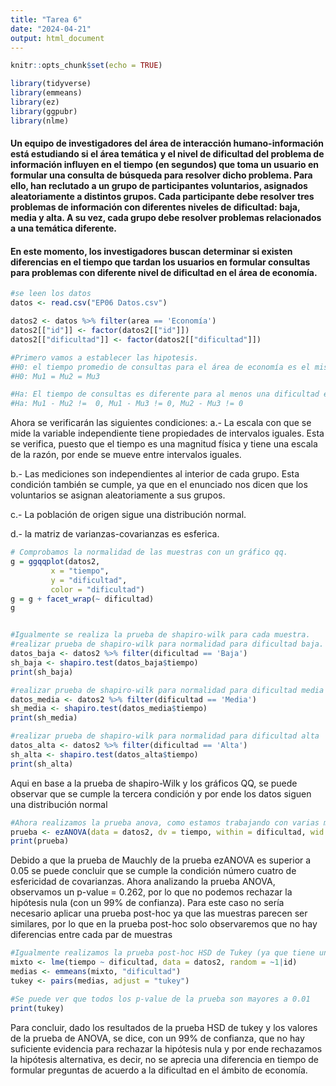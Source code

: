 ---
title: "Tarea 6"
date: "2024-04-21"
output: html_document
---

```{r setup, include=FALSE}
knitr::opts_chunk$set(echo = TRUE)
```

```{r libraries, message=FALSE, warning=FALSE, include=FALSE}
library(tidyverse)
library(emmeans)
library(ez)
library(ggpubr)
library(nlme)
```


#### Un equipo de investigadores del área de interacción humano-información está estudiando si el área temática y el nivel de dificultad del problema de información influyen en el tiempo (en segundos) que toma un usuario en formular una consulta de búsqueda para resolver dicho problema. Para ello, han reclutado a un grupo de participantes voluntarios, asignados aleatoriamente a distintos grupos. Cada participante debe resolver tres problemas de información con diferentes niveles de dificultad: baja, media y alta. A su vez, cada grupo debe resolver problemas relacionados a una temática diferente. 

#### En este momento, los investigadores buscan determinar si existen diferencias en el tiempo que tardan los usuarios en formular consultas para problemas con diferente nivel de dificultad en el área de economía.

```{r}
#se leen los datos
datos <- read.csv("EP06 Datos.csv")

datos2 <- datos %>% filter(area == 'Economía')
datos2[["id"]] <- factor(datos2[["id"]])
datos2[["dificultad"]] <- factor(datos2[["dificultad"]])

#Primero vamos a establecer las hipotesis.
#H0: el tiempo promedio de consultas para el área de economía es el mismo para todos los niveles.
#H0: Mu1 = Mu2 = Mu3

#Ha: El tiempo de consultas es diferente para al menos una dificultad en el área de economia.
#Ha: Mu1 - Mu2 !=  0, Mu1 - Mu3 != 0, Mu2 - Mu3 != 0
```

Ahora se verificarán las siguientes condiciones:
a.- La escala con que se mide la variable independiente tiene propiedades de intervalos iguales.
Esta se verifica, puesto que el tiempo es una magnitud física y tiene una escala de la razón, por ende se mueve entre intervalos iguales.

b.- Las mediciones son independientes al interior de cada grupo.
Esta condición también se cumple, ya que en el enunciado nos dicen que los voluntarios se asignan aleatoriamente a sus grupos.

c.- La población de origen sigue una distribución normal.

d.- la matriz de varianzas-covarianzas es esferica.
```{r}
# Comprobamos la normalidad de las muestras con un gráfico qq.
g = ggqqplot(datos2, 
         x = "tiempo", 
         y = "dificultad",
         color = "dificultad")
g = g + facet_wrap(~ dificultad)
g


#Igualmente se realiza la prueba de shapiro-wilk para cada muestra.
#realizar prueba de shapiro-wilk para normalidad para dificultad baja.
datos_baja <- datos2 %>% filter(dificultad == 'Baja')
sh_baja <- shapiro.test(datos_baja$tiempo)
print(sh_baja)

#realizar prueba de shapiro-wilk para normalidad para dificultad media
datos_media <- datos2 %>% filter(dificultad == 'Media')
sh_media <- shapiro.test(datos_media$tiempo)
print(sh_media)

#realizar prueba de shapiro-wilk para normalidad para dificultad alta
datos_alta <- datos2 %>% filter(dificultad == 'Alta')
sh_alta <- shapiro.test(datos_alta$tiempo)
print(sh_alta)
```

Aqui en base a la prueba de shapiro-Wilk y los gráficos QQ, se puede observar que se cumple la tercera condición y por ende los datos siguen una distribución normal

```{r}
#Ahora realizamos la prueba anova, como estamos trabajando con varias muestras, usaremos un nivel de significancia de 0.01
prueba <- ezANOVA(data = datos2, dv = tiempo, within = dificultad, wid = id,  return_aov = TRUE)
print(prueba)
```

Debido a que la prueba de Mauchly de la prueba ezANOVA es superior a 0.05 se puede concluir que se cumple la condición número cuatro de esfericidad de covarianzas.
Ahora analizando la prueba ANOVA, observamos un p-value = 0.262, por lo que no podemos rechazar la hipótesis nula (con un 99% de confianza).
Para este caso no sería necesario aplicar una prueba post-hoc ya que las muestras parecen ser similares, por lo que en la prueba post-hoc solo observaremos que no hay diferencias entre cada par de muestras

```{r}
#Igualmente realizamos la prueba post-hoc HSD de Tukey (ya que tiene un poder superior a las demás pruebas)
mixto <- lme(tiempo ~ dificultad, data = datos2, random = ~1|id)
medias <- emmeans(mixto, "dificultad")
tukey <- pairs(medias, adjust = "tukey")

#Se puede ver que todos los p-value de la prueba son mayores a 0.01
print(tukey)
```

Para concluir, dado los resultados de la prueba HSD de tukey y los valores de la prueba de ANOVA, se dice, con un 99% de confianza, que no hay suficiente evidencia para rechazar la hipótesis nula y por ende rechazamos la hipótesis alternativa, es decir, no se aprecia una diferencia en tiempo de formular preguntas de acuerdo a la dificultad en el ámbito de economía.